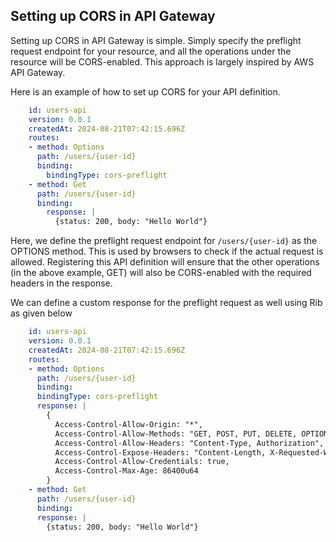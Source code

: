 ## Setting up CORS in API Gateway

Setting up CORS in API Gateway is simple. Simply specify the preflight request endpoint
for your resource, and all the operations under the resource will be CORS-enabled.
This approach is largely inspired by AWS API Gateway.

Here is an example of how to set up CORS for your API definition.

```yaml
    id: users-api
    version: 0.0.1
    createdAt: 2024-08-21T07:42:15.696Z
    routes:
    - method: Options
      path: /users/{user-id}
      binding:
        bindingType: cors-preflight
    - method: Get
      path: /users/{user-id}
      binding:
        response: |
          {status: 200, body: "Hello World"}
```

Here, we define the preflight request endpoint for `/users/{user-id}` as the OPTIONS method.
This is used by browsers to check if the actual request is allowed.
Registering this API definition will ensure that the other operations (in the above example, GET)
will also be CORS-enabled with the required headers in the response.

We can define a custom response for the preflight request as well using Rib as given below

```yaml
    id: users-api
    version: 0.0.1
    createdAt: 2024-08-21T07:42:15.696Z
    routes:
    - method: Options
      path: /users/{user-id}
      binding:
      bindingType: cors-preflight
      response: |
        {
          Access-Control-Allow-Origin: "*",
          Access-Control-Allow-Methods: "GET, POST, PUT, DELETE, OPTIONS",
          Access-Control-Allow-Headers: "Content-Type, Authorization",
          Access-Control-Expose-Headers: "Content-Length, X-Requested-With",
          Access-Control-Allow-Credentials: true,
          Access-Control-Max-Age: 86400u64
        }
    - method: Get
      path: /users/{user-id}
      binding:
      response: |
        {status: 200, body: "Hello World"}
```
